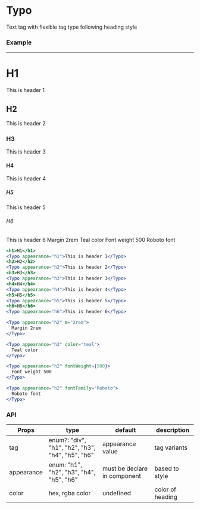 
# Typo

Text tag with flexible tag type following heading style

### Example

---

<h1>H1</h1>
<Typo appearance="h1">This is header 1</Typo>
<h2>H2</h2>
<Typo appearance="h2">This is header 2</Typo>
<h3>H3</h3>
<Typo appearance="h3">This is header 3</Typo>
<h4>H4</h4>
<Typo appearance="h4">This is header 4</Typo>
<h5>H5</h5>
<Typo appearance="h5">This is header 5</Typo>
<h6>H6</h6>
<Typo appearance="h6">This is header 6</Typo>
<Typo appearance="h2" m="2rem">
  Margin 2rem
</Typo>
<Typo appearance="h2" color="teal">
  Teal color
</Typo>
<Typo appearance="h2" fontWeight={500}>
  Font weight 500
</Typo>
<Typo appearance="h2" fontFamily="Roboto">
  Roboto font
</Typo>

```jsx
<h1>H1</h1>
<Typo appearance="h1">This is header 1</Typo>
<h2>H2</h2>
<Typo appearance="h2">This is header 2</Typo>
<h3>H3</h3>
<Typo appearance="h3">This is header 3</Typo>
<h4>H4</h4>
<Typo appearance="h4">This is header 4</Typo>
<h5>H5</h5>
<Typo appearance="h5">This is header 5</Typo>
<h6>H6</h6>
<Typo appearance="h6">This is header 6</Typo>

<Typo appearance="h2" m="2rem">
  Margin 2rem
</Typo>

<Typo appearance="h2" color="teal">
  Teal color
</Typo>

<Typo appearance="h2" fontWeight={500}>
  Font weight 500
</Typo>

<Typo appearance="h2" fontFamily="Roboto">
  Roboto font
</Typo>
```

### API

| Props      | type                                             | default                      | description      |
| ---------- | ------------------------------------------------ | ---------------------------- | ---------------- |
| tag        | enum?: "div", "h1", "h2", "h3", "h4", "h5", "h6" | appearance value             | tag variants     |
| appearance | enum: "h1", "h2", "h3", "h4", "h5", "h6"         | must be declare in component | based to style   |
| color      | hex, rgba color                                  | undefined                    | color of heading |
